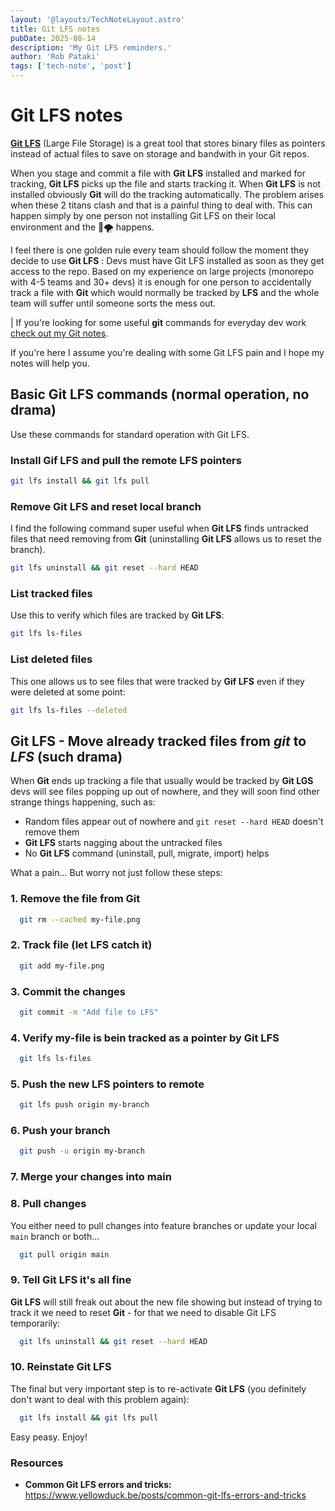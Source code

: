 ```yaml
---
layout: '@layouts/TechNoteLayout.astro'
title: Git LFS notes
pubDate: 2025-08-14
description: 'My Git LFS reminders.'
author: 'Rob Pataki'
tags: ['tech-note', 'post']
---
```


# Git LFS notes

[**Git LFS**](https://git-lfs.com/) (Large File Storage) is a great tool that stores binary files as pointers instead of actual files to save on storage and bandwith in your Git repos.

When you stage and commit a file with **Git LFS** installed and marked for tracking, **Git LFS** picks up the file and starts tracking it. When **Git LFS** is not installed obviously **Git** will do the tracking automatically. The problem arises when these 2 titans clash and that is a painful thing to deal with. This can happen simply by one person not installing Git LFS on their local environment and the 💩🌪️ happens.

I feel there is one golden rule every team should follow the moment they decide to use **Git LFS** : Devs must have Git LFS installed as soon as they get access to the repo. Based on my experience on large projects (monorepo with 4-5 teams and 30+ devs) it is enough for one person to accidentally track a file with **Git** which would normally be tracked by **LFS** and the whole team will suffer until someone sorts the mess out.

| If you're looking for some useful **git** commands for everyday dev work [check out my Git notes](/tech-notes/git-notes).

If you're here I assume you're dealing with some Git LFS pain and I hope my notes will help you.

## Basic Git LFS commands (normal operation, no drama)

Use these commands for standard operation with Git LFS.

### Install Gif LFS and pull the remote LFS pointers

```sh
git lfs install && git lfs pull
```

### Remove Git LFS and reset local branch

I find the following command super useful when **Git LFS** finds untracked files that need removing from **Git** (uninstalling **Git LFS** allows us to reset the branch).

```sh
git lfs uninstall && git reset --hard HEAD
```

### List tracked files

Use this to verify which files are tracked by **Git LFS**:

```sh
git lfs ls-files
```

### List deleted files

This one allows us to see files that were tracked by **Gif LFS** even if they were deleted at some point:

```sh
git lfs ls-files --deleted
```

## Git LFS - Move already tracked files from _git_ to _LFS_ (such drama)

When **Git** ends up tracking a file that usually would be tracked by **Git LGS** devs will see files popping up out of nowhere, and they will soon find other strange things happening, such as:

- Random files appear out of nowhere and `git reset --hard HEAD` doesn't remove them
- **Git LFS** starts nagging about the untracked files
- No **Git LFS** command (uninstall, pull, migrate, import) helps

What a pain... But worry not just follow these steps:

### 1. Remove the file from Git

```sh
  git rm --cached my-file.png
```

### 2. Track file (let LFS catch it)

```sh
  git add my-file.png
```

### 3. Commit the changes

```sh
  git commit -m "Add file to LFS"
```

### 4. Verify my-file is bein tracked as a pointer by Git LFS

```sh
  git lfs ls-files
```

### 5. Push the new LFS pointers to remote

```sh
  git lfs push origin my-branch
```

### 6. Push your branch

```sh
  git push -u origin my-branch
```

### 7. Merge your changes into main

### 8. Pull changes

You either need to pull changes into feature branches or update your local `main` branch or both...

```sh
  git pull origin main
```

### 9. Tell Git LFS it's all fine

**Git LFS** will still freak out about the new file showing but instead of trying to track it we need to reset **Git** - for that we need to disable Git LFS temporarily:

```sh
  git lfs uninstall && git reset --hard HEAD
```

### 10. Reinstate Git LFS

The final but very important step is to re-activate **Git LFS** (you definitely don't want to deal with this problem again):

```sh
  git lfs install && git lfs pull
```

Easy peasy. Enjoy!

### Resources

- **Common Git LFS errors and tricks:** https://www.yellowduck.be/posts/common-git-lfs-errors-and-tricks
